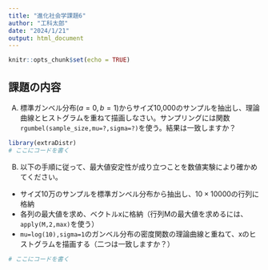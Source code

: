 ```yaml
---
title: "進化社会学課題6"
author: "工科太郎"
date: "2024/1/21"
output: html_document
---
```


```r
knitr::opts_chunk$set(echo = TRUE)
```

## 課題の内容

A) 標準ガンベル分布($a=0,b=1$)からサイズ10,000のサンプルを抽出し、理論曲線とヒストグラムを重ねて描画しなさい。サンプリングには関数`rgumbel(sample_size,mu=?,sigma=?)`を使う。結果は一致しますか？

```r
library(extraDistr)
# ここにコードを書く
```

B) 以下の手順に従って、最大値安定性が成り立つことを数値実験により確かめてください。

+ サイズ10万のサンプルを標準ガンベル分布から抽出し、$10\times 10000$の行列に格納
+ 各列の最大値を求め、ベクトルxに格納（行列Mの最大値を求めるには、`apply(M,2,max)`を使う）
+ `mu=log(10),sigma=1`のガンベル分布の密度関数の理論曲線と重ねて、xのヒストグラムを描画する（二つは一致しますか？）

```r
# ここにコードを書く
```


